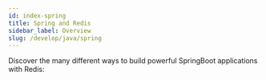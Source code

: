 ```yaml
---
id: index-spring
title: Spring and Redis
sidebar_label: Overview
slug: /develop/java/spring
---
```





Discover the many different ways to build powerful SpringBoot applications with Redis:

<div class="row">

 <div class="col">
     <RedisCard
        title="Redis OM Spring Tutorial"
        description="Redis OM Spring Tutorial"
        page="/develop/java/spring/redis-om/redis-om-spring"
        />
 </div>

 <div class="col">
     <RedisCard
        title="Spring and Redis Course"
        description="Spring and Redis Course"
        page="/develop/java/redis-and-spring-course"
        />
 </div>

<div class="col">
     <RedisCard
        title="Rate Limiting Series"
        description="Spring and Redis Course"
        page="/develop/java/spring/rate-limiting"
        />
 </div>



</div>
